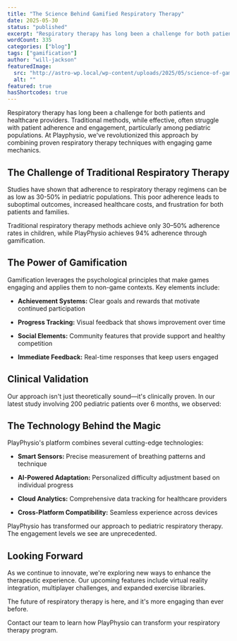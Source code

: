 ```yaml
---
title: "The Science Behind Gamified Respiratory Therapy"
date: 2025-05-30
status: "published"
excerpt: "Respiratory therapy has long been a challenge for both patients and healthcare providers. Traditional methods, while effective, often struggle with patient adherence and engagement, particularly among pediatric populations. At Playphysio, we've revolutionized this approach by combining proven respiratory therapy techniques with engaging game mechanics."
wordCount: 335
categories: ["blog"]
tags: ["gamification"]
author: "will-jackson"
featuredImage:
  src: "http://astro-wp.local/wp-content/uploads/2025/05/science-of-gamification.png"
  alt: ""
featured: true
hasShortcodes: true
---
```



Respiratory therapy has long been a challenge for both patients and healthcare providers. Traditional methods, while effective, often struggle with patient adherence and engagement, particularly among pediatric populations. At Playphysio, we've revolutionized this approach by combining proven respiratory therapy techniques with engaging game mechanics.

## The Challenge of Traditional Respiratory Therapy

Studies have shown that adherence to respiratory therapy regimens can be as low as 30-50% in pediatric populations. This poor adherence leads to suboptimal outcomes, increased healthcare costs, and frustration for both patients and families.

<KeyInsight>
Traditional respiratory therapy methods achieve only 30–50% adherence rates in children, while PlayPhysio achieves 94% adherence through gamification.
</KeyInsight>

## The Power of Gamification

Gamification leverages the psychological principles that make games engaging and applies them to non-game contexts. Key elements include:

- **Achievement Systems:** Clear goals and rewards that motivate continued participation

- **Progress Tracking:** Visual feedback that shows improvement over time

- **Social Elements:** Community features that provide support and healthy competition

- **Immediate Feedback:** Real-time responses that keep users engaged

## Clinical Validation

Our approach isn't just theoretically sound—it's clinically proven. In our latest study involving 200 pediatric patients over 6 months, we observed:

<StatsCards>
  <Stat value="94%" label="Therapy Adherence Rate" color="cyan" />
  <Stat value="67%" label="Improvement in Lung Function" color="emerald" />
  <Stat value="89%" label="Families Found Therapy Enjoyable" color="purple" />
</StatsCards>

## The Technology Behind the Magic

PlayPhysio's platform combines several cutting-edge technologies:

- **Smart Sensors:** Precise measurement of breathing patterns and technique

- **AI-Powered Adaptation:** Personalized difficulty adjustment based on individual progress

- **Cloud Analytics:** Comprehensive data tracking for healthcare providers

- **Cross-Platform Compatibility:** Seamless experience across devices

<Quote author="Dr. Michael Rodriguez" title="Children's Hospital of Philadelphia">
PlayPhysio has transformed our approach to pediatric respiratory therapy. The engagement levels we see are unprecedented.
</Quote>

## Looking Forward

As we continue to innovate, we're exploring new ways to enhance the therapeutic experience. Our upcoming features include virtual reality integration, multiplayer challenges, and expanded exercise libraries.

The future of respiratory therapy is here, and it's more engaging than ever before.

<Callout type="success" title="Ready to Get Started?">
Contact our team to learn how PlayPhysio can transform your respiratory therapy program.
</Callout>